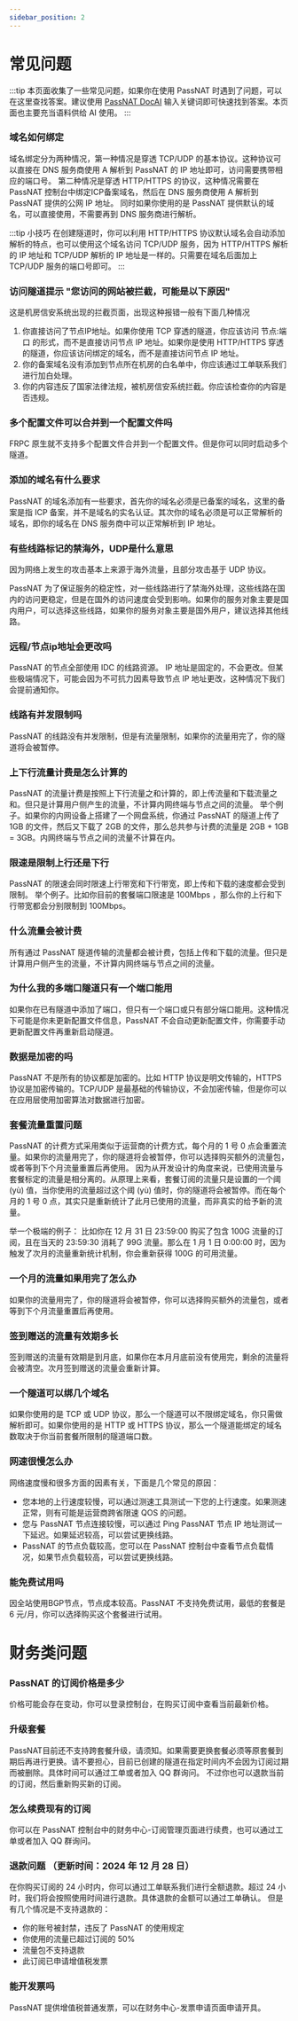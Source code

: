 ```yaml
---
sidebar_position: 2
---
```


# 常见问题

:::tip
本页面收集了一些常见问题，如果你在使用 PassNAT 时遇到了问题，可以在这里查找答案。建议使用 [PassNAT DocAI](/aipage) 输入关键词即可快速找到答案。本页面也主要充当语料供给 AI 使用。
:::

### 域名如何绑定

域名绑定分为两种情况，第一种情况是穿透 TCP/UDP 的基本协议。这种协议可以直接在 DNS 服务商使用 A 解析到 PassNAT 的 IP 地址即可，访问需要携带相应的端口号。
第二种情况是穿透 HTTP/HTTPS 的协议，这种情况需要在 PassNAT 控制台中绑定ICP备案域名，然后在 DNS 服务商使用 A 解析到 PassNAT 提供的公网 IP 地址。
同时如果你使用的是 PassNAT 提供默认的域名，可以直接使用，不需要再到 DNS 服务商进行解析。

:::tip 小技巧
在创建隧道时，你可以利用 HTTP/HTTPS 协议默认域名会自动添加解析的特点，也可以使用这个域名访问 TCP/UDP 服务，因为 HTTP/HTTPS 解析的 IP 地址和 TCP/UDP 解析的 IP 地址是一样的。只需要在域名后面加上 TCP/UDP 服务的端口号即可。
:::

### 访问隧道提示 "您访问的网站被拦截，可能是以下原因"

这是机房信安系统出现的拦截页面，出现这种报错一般有下面几种情况

1. 你直接访问了节点IP地址。如果你使用 TCP 穿透的隧道，你应该访问 节点:端口 的形式，而不是直接访问节点 IP 地址。如果你是使用 HTTP/HTTPS 穿透的隧道，你应该访问绑定的域名，而不是直接访问节点 IP 地址。
2. 你的备案域名没有添加到节点所在机房的白名单中，你应该通过工单联系我们进行加白处理。
3. 你的内容违反了国家法律法规，被机房信安系统拦截。你应该检查你的内容是否违规。

### 多个配置文件可以合并到一个配置文件吗

FRPC 原生就不支持多个配置文件合并到一个配置文件。但是你可以同时启动多个隧道。

### 添加的域名有什么要求

PassNAT 的域名添加有一些要求，首先你的域名必须是已备案的域名，这里的备案是指 ICP 备案，并不是域名的实名认证。其次你的域名必须是可以正常解析的域名，即你的域名在 DNS 服务商中可以正常解析到 IP 地址。

### 有些线路标记的禁海外，UDP是什么意思

因为网络上发生的攻击基本上来源于海外流量，且部分攻击基于 UDP 协议。

PassNAT 为了保证服务的稳定性，对一些线路进行了禁海外处理，这些线路在国内的访问更稳定，但是在国外的访问速度会受到影响。如果你的服务对象主要是国内用户，可以选择这些线路，如果你的服务对象主要是国外用户，建议选择其他线路。

### 远程/节点ip地址会更改吗

PassNAT 的节点全部使用 IDC 的线路资源。 IP 地址是固定的，不会更改。但某些极端情况下，可能会因为不可抗力因素导致节点 IP 地址更改，这种情况下我们会提前通知你。

### 线路有并发限制吗

PassNAT 的线路没有并发限制，但是有流量限制，如果你的流量用完了，你的隧道将会被暂停。

### 上下行流量计费是怎么计算的

PassNAT 的流量计费是按照上下行流量之和计算的，即上传流量和下载流量之和。但只是计算用户侧产生的流量，不计算内网终端与节点之间的流量。
举个例子。如果你的内网设备上搭建了一个网盘系统，你通过 PassNAT 的隧道上传了 1GB 的文件，然后又下载了 2GB 的文件，那么总共参与计费的流量是 2GB + 1GB = 3GB。内网终端与节点之间的流量不计算在内。

### 限速是限制上行还是下行

PassNAT 的限速会同时限速上行带宽和下行带宽，即上传和下载的速度都会受到限制。
举个例子。比如你目前的套餐端口限速是 100Mbps ，那么你的上行和下行带宽都会分别限制到 100Mbps。

### 什么流量会被计费

所有通过 PassNAT 隧道传输的流量都会被计费，包括上传和下载的流量。但只是计算用户侧产生的流量，不计算内网终端与节点之间的流量。

### 为什么我的多端口隧道只有一个端口能用

如果你在已有隧道中添加了端口，但只有一个端口或只有部分端口能用。这种情况下可能是你未更新配置文件信息，PassNAT 不会自动更新配置文件，你需要手动更新配置文件再重新启动隧道。

### 数据是加密的吗

PassNAT 不是所有的协议都是加密的。比如 HTTP 协议是明文传输的，HTTPS 协议是加密传输的。TCP/UDP 是最基础的传输协议，不会加密传输，但是你可以在应用层使用加密算法对数据进行加密。

### 套餐流量重置问题

PassNAT 的计费方式采用类似于运营商的计费方式，每个月的 1 号 0 点会重置流量。如果你的流量用完了，你的隧道将会被暂停，你可以选择购买额外的流量包，或者等到下个月流量重置后再使用。
因为从开发设计的角度来说，已使用流量与套餐标定的流量是相分离的。从原理上来看，套餐订阅的流量只是设置的一个阈 (yù) 值，当你使用的流量超过这个阈 (yù) 值时，你的隧道将会被暂停。而在每个月的 1 号 0 点，其实只是重新统计了此月已使用的流量，而非真实的给予新的流量。

举一个极端的例子：
比如你在 12 月 31 日 23:59:00 购买了包含 100G 流量的订阅，且在当天的 23:59:30 消耗了 99G 流量。那么在 1 月 1 日 0:00:00 时，因为触发了次月的流量重新统计机制，你会重新获得 100G 的可用流量。

### 一个月的流量如果用完了怎么办

如果你的流量用完了，你的隧道将会被暂停，你可以选择购买额外的流量包，或者等到下个月流量重置后再使用。

### 签到赠送的流量有效期多长

签到赠送的流量有效期是到月底，如果你在本月月底前没有使用完，剩余的流量将会被清空。次月签到赠送的流量会重新计算。

### 一个隧道可以绑几个域名

如果你使用的是 TCP 或 UDP 协议，那么一个隧道可以不限绑定域名，你只需做解析即可。如果你使用的是 HTTP 或 HTTPS 协议，那么一个隧道能绑定的域名数取决于你当前套餐所限制的隧道端口数。

### 网速很慢怎么办

网络速度慢和很多方面的因素有关，下面是几个常见的原因：

- 您本地的上行速度较慢，可以通过测速工具测试一下您的上行速度。如果测速正常，则有可能是运营商跨省限速 QOS 的问题。
- 您与 PassNAT 节点连接较慢，可以通过 Ping PassNAT 节点 IP 地址测试一下延迟。如果延迟较高，可以尝试更换线路。
- PassNAT 的节点负载较高，您可以在 PassNAT 控制台中查看节点负载情况，如果节点负载较高，可以尝试更换线路。

### 能免费试用吗

因全站使用BGP节点，节点成本较高。PassNAT 不支持免费试用，最低的套餐是 6 元/月，你可以选择购买这个套餐进行试用。

# 财务类问题

### PassNAT 的订阅价格是多少

价格可能会存在变动，你可以登录控制台，在购买订阅中查看当前最新价格。

### 升级套餐

PassNAT目前还不支持跨套餐升级，请须知。如果需要更换套餐必须等原套餐到期后再进行更换。请不要担心，目前已创建的隧道在指定时间内不会因为订阅过期而被删除。具体时间可以通过工单或者加入 QQ 群询问。
不过你也可以退款当前的订阅，然后重新购买新的订阅。

### 怎么续费现有的订阅

你可以在 PassNAT 控制台中的财务中心-订阅管理页面进行续费，也可以通过工单或者加入 QQ 群询问。

### 退款问题 （更新时间：2024 年 12 月 28 日）

在你购买订阅的 24 小时内，你可以通过工单联系我们进行全额退款。超过 24 小时，我们将会按照使用时间进行退款。具体退款的金额可以通过工单确认。
但是有几个情况是不支持退款的：

- 你的账号被封禁，违反了 PassNAT 的使用规定
- 你使用的流量已超过订阅的 50%
- 流量包不支持退款
- 此订阅已申请增值税发票

### 能开发票吗

PassNAT 提供增值税普通发票，可以在财务中心-发票申请页面申请开具。
